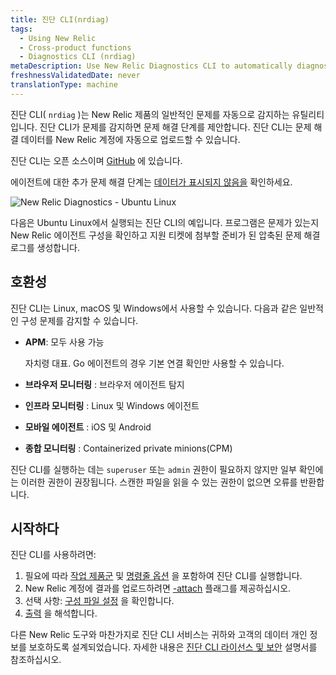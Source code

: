 ```yaml
---
title: 진단 CLI(nrdiag)
tags:
  - Using New Relic
  - Cross-product functions
  - Diagnostics CLI (nrdiag)
metaDescription: Use New Relic Diagnostics CLI to automatically diagnose common problems with New Relic agents and send the results to Support.
freshnessValidatedDate: never
translationType: machine
---
```



진단 CLI( `nrdiag` )는 New Relic 제품의 일반적인 문제를 자동으로 감지하는 유틸리티입니다. 진단 CLI가 문제를 감지하면 문제 해결 단계를 제안합니다. 진단 CLI는 문제 해결 데이터를 New Relic 계정에 자동으로 업로드할 수 있습니다.

진단 CLI는 오픈 소스이며 [GitHub](https://github.com/newrelic/newrelic-diagnostics-cli) 에 있습니다.

에이전트에 대한 추가 문제 해결 단계는 [데이터가 표시되지 않음을](/docs/agents/manage-apm-agents/troubleshooting/not-seeing-data) 확인하세요.

<img
  title="New Relic Diagnostics - Ubuntu Linux"
  alt="New Relic Diagnostics - Ubuntu Linux"
  src={solutionsUbuntuDiagnostics}
/>

<figcaption>
  다음은 Ubuntu Linux에서 실행되는 진단 CLI의 예입니다. 프로그램은 문제가 있는지 New Relic 에이전트 구성을 확인하고 지원 티켓에 첨부할 준비가 된 압축된 문제 해결 로그를 생성합니다.
</figcaption>

## 호환성

진단 CLI는 Linux, macOS 및 Windows에서 사용할 수 있습니다. 다음과 같은 일반적인 구성 문제를 감지할 수 있습니다.

* **APM**: 모두 사용 가능

  <InlinePopover type="apm"/>

  자치령 대표. Go 에이전트의 경우 기본 연결 확인만 사용할 수 있습니다.

* **브라우저 모니터링** : 브라우저 에이전트 탐지

* **인프라 모니터링** : Linux 및 Windows 에이전트

* **모바일 에이전트** : iOS 및 Android

* **종합 모니터링** : Containerized private minions(CPM)

진단 CLI를 실행하는 데는 `superuser` 또는 `admin` 권한이 필요하지 않지만 일부 확인에는 이러한 권한이 권장됩니다. 스캔한 파일을 읽을 수 있는 권한이 없으면 오류를 반환합니다.

## 시작하다

진단 CLI를 사용하려면:

1. 필요에 따라 [작업 제품군](/docs/new-relic-solutions/solve-common-issues/diagnostics-cli-nrdiag/run-diagnostics-cli-nrdiag) 및 [명령줄 옵션](/docs/using-new-relic/cross-product-functions/diagnostics-cli-nrdiag/pass-command-line-options-nrdiag) 을 포함하여 진단 CLI를 실행합니다.
2. New Relic 계정에 결과를 업로드하려면 [-attach](/docs/using-new-relic/cross-product-functions/diagnostics-cli-nrdiag/pass-command-line-options-nrdiag) 플래그를 제공하십시오.
3. 선택 사항: [구성 파일 설정](/docs/using-new-relic/cross-product-functions/diagnostics-cli-nrdiag/validate-config-file-settings-nrdiag) 을 확인합니다.
4. [출력](/docs/using-new-relic/cross-product-functions/diagnostics-cli-nrdiag/interpret-nrdiag-output) 을 해석합니다.

다른 New Relic 도구와 마찬가지로 진단 CLI 서비스는 귀하와 고객의 데이터 개인 정보를 보호하도록 설계되었습니다. 자세한 내용은 [진단 CLI 라이선스 및 보안](/docs/using-new-relic/cross-product-functions/diagnostics-cli-nrdiag/diagnostics-cli-licensing-security) 설명서를 참조하십시오.